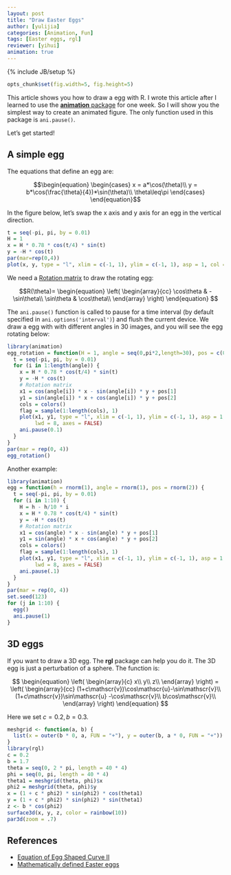```yaml
---
layout: post
title: "Draw Easter Eggs"
author: [yulijia]
categories: [Animation, Fun]
tags: [Easter eggs, rgl]
reviewer: [yihui]
animation: true
---
```

{% include JB/setup %}
```r
opts_chunk$set(fig.width=5, fig.height=5)
```
This article shows you how to draw a egg with R. I wrote this article after I learned to use the
[**animation** package](http://yihui.name/animation) for one week. So I will show you the simplest
way to create an animated figure. The only function used in this package is `ani.pause()`.

Let's get started!

## A simple egg

The equations that define an egg are:

$$\begin{equation} \begin{cases} x = a*\cos(\theta)\\ y = b*\cos(\frac{\theta}{4})*\sin(\theta)\\
\theta\leq\pi \end{cases} \end{equation}$$

In the figure below, let's swap the x axis and y axis for an egg in the vertical direction.

```r
t = seq(-pi, pi, by = 0.01)
H = 1
x = H * 0.78 * cos(t/4) * sin(t)
y = -H * cos(t)
par(mar=rep(0,4))
plot(x, y, type = "l", xlim = c(-1, 1), ylim = c(-1, 1), asp = 1, col = "orange1", lwd = 5, axes = FALSE)
```

We need a [Rotation matrix](http://en.wikipedia.org/wiki/Rotation_matrix) to draw the rotating egg:

$$R(\theta)= \begin{equation} \left(
  \begin{array}{cc}
    \cos\theta & -\sin\theta\\
    \sin\theta & \cos\theta\\
  \end{array}
\right) \end{equation} $$

The `ani.pause()` function is called to pause for a time interval (by default specified in
`ani.options('interval')`) and flush the current device. We draw a egg with with different angles
in 30 images, and you will see the egg rotating below:

```r
library(animation)
egg_rotation = function(H = 1, angle = seq(0,pi*2,length=30), pos = c(0, 0)) {
  t = seq(-pi, pi, by = 0.01)
  for (i in 1:length(angle)) {
    x = H * 0.78 * cos(t/4) * sin(t)
    y = -H * cos(t)
    # Rotation matrix
    x1 = cos(angle[i]) * x - sin(angle[i]) * y + pos[1]
    y1 = sin(angle[i]) * x + cos(angle[i]) * y + pos[2]
    cols = colors()
    flag = sample(1:length(cols), 1)
    plot(x1, y1, type = "l", xlim = c(-1, 1), ylim = c(-1, 1), asp = 1, col = cols[flag],
         lwd = 8, axes = FALSE)
    ani.pause(0.1)
  }
}
par(mar = rep(0, 4))
egg_rotation()
```

Another example:

```r
library(animation)
egg = function(h = rnorm(1), angle = rnorm(1), pos = rnorm(2)) {
  t = seq(-pi, pi, by = 0.01)
  for (i in 1:10) {
    H = h - h/10 * i
    x = H * 0.78 * cos(t/4) * sin(t)
    y = -H * cos(t)
    # Rotation matrix
    x1 = cos(angle) * x - sin(angle) * y + pos[1]
    y1 = sin(angle) * x + cos(angle) * y + pos[2]
    cols = colors()
    flag = sample(1:length(cols), 1)
    plot(x1, y1, type = "l", xlim = c(-1, 1), ylim = c(-1, 1), asp = 1, col = cols[flag],
         lwd = 8, axes = FALSE)
    ani.pause(.1)
  }
}
par(mar = rep(0, 4))
set.seed(123)
for (j in 1:10) {
  egg()
  ani.pause(1)
}
```

## 3D eggs

If you want to draw a 3D egg. The **rgl** package can help you do it. The 3D egg is just a
perturbation of a sphere. The function is:

$$ \begin{equation} \left(
  \begin{array}{c}
    x\\
    y\\
    z\\
  \end{array}
\right) = \left(
  \begin{array}{cc}
    (1+c\mathscr{v})\cos\mathscr{u}-\sin\mathscr{v}\\
    (1+c\mathscr{v})\sin\mathscr{u} -\cos\mathscr{v}\\
    b\cos\mathscr{v}\\
  \end{array}
\right) \end{equation} $$

Here we set $c=0.2, b=0.3$.

```r
meshgrid <- function(a, b) {
  list(x = outer(b * 0, a, FUN = "+"), y = outer(b, a * 0, FUN = "+"))
}
library(rgl)
c = 0.2
b = 1.7
theta = seq(0, 2 * pi, length = 40 * 4)
phi = seq(0, pi, length = 40 * 4)
theta1 = meshgrid(theta, phi)$x
phi2 = meshgrid(theta, phi)$y
x = (1 + c * phi2) * sin(phi2) * cos(theta1)
y = (1 + c * phi2) * sin(phi2) * sin(theta1)
z <- b * cos(phi2)
surface3d(x, y, z, color = rainbow(10))
par3d(zoom = .7)
```

## References

- [Equation of Egg Shaped Curve II ](http://www16.ocn.ne.jp/~akiko-y/Egg_by_Itou/index_egg_by_Itou_E.html)
- [Mathematically defined Easter eggs](http://danielwalsh.tumblr.com/post/2742366331/mathematically-defined-easter-eggs)
